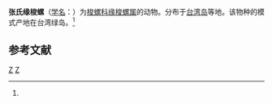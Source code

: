 {{Speciesbox
| taxon = Margovula changi
| binomial_authority = (Ma, 1997)<ref name='id10726'>{{cite web| url =http://www.bioinfo.cn/db05/BjdwSpecies.php?action=view&id=10726| title =张氏缘梭螺| work =《中国动物物种编目数据库》| publisher =中国科学院微生物研究所| author =中国科学院动物研究所| accessdate =2009-04-28| deadurl =yes| archiveurl =https://web.archive.org/web/20160305071039/http://www.bioinfo.cn/db05/BjdwSpecies.php?action=view&id=10726| archivedate =2016-03-05}}</ref>
}}

'''张氏缘梭螺'''（[[学名|学名]]：{{lang|la|''Margovula changi''}}）为[[梭螺科|梭螺科]][[缘梭螺属|缘梭螺属]]的动物。分布于[[台湾岛|台湾岛]]等地。该物种的模式产地在台湾绿岛。<ref name='id10726'/>

== 参考文献 ==
{{reflist}}

{{Wikispecies|Margovula changi}}
{{软体动物小作品}}

{{Taxonbar}}
[[Category:1997年描述的动物|Z]]
[[Category:缘梭螺属|Z]]